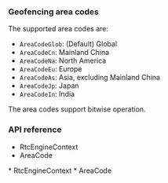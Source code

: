 

<PlatformWrapper platform="electron">

### Geofencing area codes

The supported area codes are:

* `AreaCodeGlob`: (Default) Global
* `AreaCodeCn`: Mainland China
* `AreaCodeNa`: North America
* `AreaCodeEu`: Europe
* `AreaCodeAs`: Asia, excluding Mainland China
* `AreaCodeJp`: Japan
* `AreaCodeIn`: India

The area codes support bitwise operation.

### API reference

<ProductWrapper notAllowed="voice-calling">

* <Link to = "{{global.API_REF_ELECTRON_ROOT}}/rtc_api_data_type.html#class_rtcengineconfig">RtcEngineContext</Link>
* <Link to = "{{global.API_REF_ELECTRON_ROOT}}/rtc_api_data_type.html#enum_areacode">AreaCode</Link>
</ProductWrapper>

<ProductWrapper product = "voice-calling">
* <Link to = "{{global.API_REF_ELECTRON_ROOT_VOICE_SDK}}/rtc_api_data_type.html#class_rtcengineconfig">RtcEngineContext</Link>
* <Link to = "{{global.API_REF_ELECTRON_ROOT_VOICE_SDK}}/rtc_api_data_type.html#enum_areacode">AreaCode</Link>
</ProductWrapper>

</PlatformWrapper>
